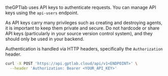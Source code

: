 

theGPTlab uses API keys to authenticate requests. You can manage API keys using the `api-users` endpoint.

As API keys carry many privileges such as creating and destroying agents, it is important to keep them private and secure. Do not hardcode or share API keys (particularly in your source version control system), and they should only be used in your backend.

Authentication is handled via HTTP headers, specifically the `Authorization` header. 

```bash
curl -X POST 'https://api.gptlab.cloud/api/v1<ENDPOINT>' \
  --header 'Authorization: Bearer <YOUR_API_KEY>'
```

